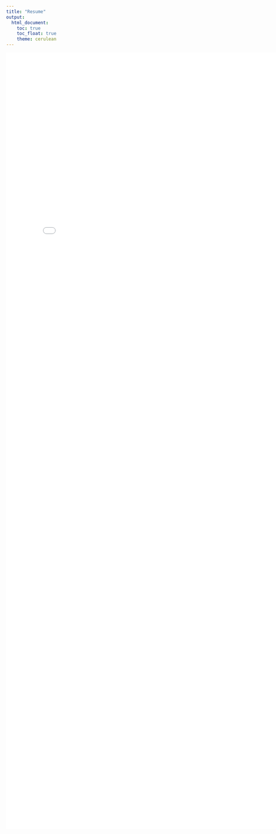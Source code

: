 ```yaml
---
title: "Resume"
output: 
  html_document:
    toc: true
    toc_float: true
    theme: cerulean
---
```



<embed src="Tianchuan Gao.pdf" width="800px" height="2100px" />